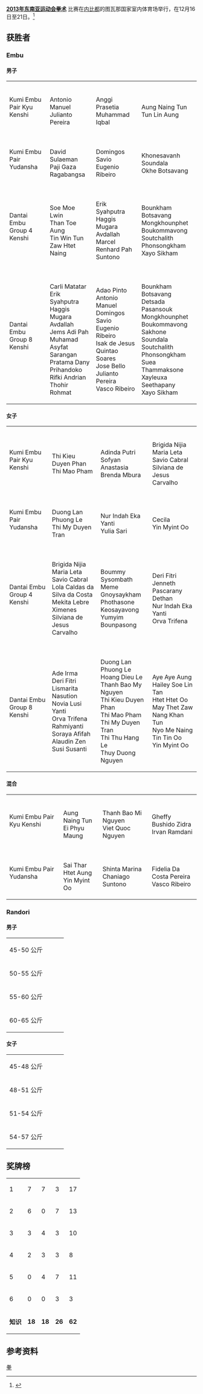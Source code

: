 '''[[2013年东南亚运动会|2013年东南亚运动会]][[拳术|拳术]]''' 比赛在[[内比都|内比都]]的图瓦那国家室内体育场举行，在12月16日至21日。<ref>{{cite web | url=http://www.27seagames2013.com/results/competition_schedules | title=Competition Schedules | work=http://www.27seagames2013.com/ | accessdate=14 December 2013 | deadurl=yes | archiveurl=https://web.archive.org/web/20131216182958/http://www.27seagames2013.com/results/competition_schedules | archivedate=2013-12-16 }}</ref>

==获胜者==
===Embu===
====男子====
{| {{MedalistTable|type=项目}}
|-
|Kumi Embu Pair Kyu Kenshi
|{{flagIOC2team|TLS|2013年东南亚运动会}}<br>Antonio Manuel<br>Julianto Pereira
|{{flagIOC2team|INA|2013年东南亚运动会}}<br>Anggi Prasetia<br>Muhammad Iqbal
|{{flagIOC2team|MYA|2013年东南亚运动会}}<br>Aung Naing Tun<br>Tun Lin Aung
|-
|Kumi Embu Pair Yudansha
|{{flagIOC2team|INA|2013年东南亚运动会}}<br>David Sulaeman<br>Paji Gaza Ragabangsa
|{{flagIOC2team|TLS|2013年东南亚运动会}}<br>Domingos Savio<br>Eugenio Ribeiro
|{{flagIOC2team|LAO|2013年东南亚运动会}}<br>Khonesavanh Soundala<br>Okhe Botsavang
|-
|Dantai Embu Group 4 Kenshi
|valign="top"|{{flagIOC2team|MYA|2013年东南亚运动会}}<br>Soe Moe Lwin<br>Than Toe Aung<br>Tin Win Tun<br>Zaw Htet Naing
|valign="top"|{{flagIOC2team|INA|2013年东南亚运动会}}<br>Erik Syahputra<br>Haggis Mugara Avdallah<br>Marcel Renhard Pah<br>Suntono
|valign="top"|{{flagIOC2team|LAO|2013年东南亚运动会}}<br>Bounkham Botsavang<br>Mongkhounphet Boukommavong<br>Soutchalith Phonsongkham<br>Xayo Sikham
|-
|Dantai Embu Group 8 Kenshi
|{{flagIOC2team|INA|2013年东南亚运动会}}<br>Carli Matatar<br>Erik Syahputra<br>Haggis Mugara Avdallah<br>Jems Adi Pah<br>Muhamad Asyfat Sarangan<br>Pratama Dany Prihandoko<br>Rifki Andrian Thohir<br>Rohmat
|{{flagIOC2team|TLS|2013年东南亚运动会}}<br>Adao Pinto<br>Antonio Manuel<br>Domingos Savio<br>Eugenio Ribeiro<br>Isak de Jesus Quintao Soares<br>Jose Bello<br>Julianto Pereira<br>Vasco Ribeiro
|{{flagIOC2team|LAO|2013年东南亚运动会}}<br>Bounkham Botsavang<br>Detsada Pasansouk<br>Mongkhounphet Boukommavong<br>Sakhone Soundala<br>Soutchalith Phonsongkham<br>Suea Thammaksone<br>Xayleuxa Seethapany<br>Xayo Sikham
|}

====女子====
{| {{MedalistTable|type=项目}}
|-
|Kumi Embu Pair Kyu Kenshi
|valign="top"|{{flagIOC2team|VIE|2013年东南亚运动会}}<br>Thi Kieu Duyen Phan<br>Thi Mao Pham
|valign="top"|{{flagIOC2team|INA|2013年东南亚运动会}}<br>Adinda Putri Sofyan<br>Anastasia Brenda Mbura
|valign="top"|{{flagIOC2team|TLS|2013年东南亚运动会}}<br>Brigida Nijia Maria Leta Savio Cabral<br>Silviana de Jesus Carvalho
|-
|Kumi Embu Pair Yudansha
|{{flagIOC2team|VIE|2013年东南亚运动会}}<br>Duong Lan Phuong Le<br>Thi My Duyen Tran
|{{flagIOC2team|INA|2013年东南亚运动会}}<br>Nur Indah Eka Yanti<br>Yulia Sari
|{{flagIOC2team|MYA|2013年东南亚运动会}}<br>Cecila<br>Yin Myint Oo
|-
|Dantai Embu Group 4 Kenshi
|valign="top"|{{flagIOC2team|TLS|2013年东南亚运动会}}<br>Brigida Nijia Maria Leta Savio Cabral<br>Lola Caldas da Silva da Costa<br>Mekita Lebre Ximenes<br>Silviana de Jesus Carvalho
|valign="top"|{{flagIOC2team|LAO|2013年东南亚运动会}}<br>Boummy Sysombath<br>Meme Gnoysaykham<br>Phothasone Keosayavong<br>Yumyim Bounpasong
|valign="top"|{{flagIOC2team|INA|2013年东南亚运动会}}<br>Deri Fitri<br>Jenneth Pascarany Dethan<br>Nur Indah Eka Yanti<br>Orva Trifena
|-
|Dantai Embu Group 8 Kenshi
|{{flagIOC2team|INA|2013年东南亚运动会}}<br>Ade Irma<br>Deri Fitri<br>Lismarita Nasution<br>Novia Lusi Yanti<br>Orva Trifena<br>Rahmiyanti<br>Soraya Afifah Alaudin Zen<br>Susi Susanti
|{{flagIOC2team|VIE|2013年东南亚运动会}}<br>Duong Lan Phuong Le<br>Hoang Dieu Le<br>Thanh Bao My Nguyen<br>Thi Kieu Duyen Phan<br>Thi Mao Pham<br>Thi My Duyen Tran<br>Thi Thu Hang Le<br>Thuy Duong Nguyen
|{{flagIOC2team|MYA|2013年东南亚运动会}}<br>Aye Aye Aung<br>Hailey Soe Lin Tan<br>Htet Htet Oo<br>May Thet Zaw<br>Nang Khan Tun<br>Nyo Me Naing<br>Tin Tin Oo<br>Yin Myint Oo
|}

====混合====
{| {{MedalistTable|type=项目}}
|-
|Kumi Embu Pair Kyu Kenshi
|{{flagIOC2team|MYA|2013年东南亚运动会}}<br>Aung Naing Tun<br>Ei Phyu Maung
|{{flagIOC2team|VIE|2013年东南亚运动会}}<br>Thanh Bao Mi Nguyen<br>Viet Quoc Nguyen
|{{flagIOC2team|INA|2013年东南亚运动会}}<br>Gheffy Bushido Zidra<br>Irvan Ramdani
|-
|Kumi Embu Pair Yudansha
|{{flagIOC2team|MYA|2013年东南亚运动会}}<br>Sai Thar Htet Aung<br>Yin Myint Oo
|{{flagIOC2team|INA|2013年东南亚运动会}}<br>Shinta Marina Chaniago<br>Suntono
|{{flagIOC2team|TLS|2013年东南亚运动会}}<br>Fidelia Da Costa Pereira<br>Vasco Ribeiro
|}

===Randori===
====男子====
{| {{MedalistTable|type=项目}}
|-
|rowspan=2|45-50 公斤
|rowspan=2|{{flagIOC2medalist|Than Win|MYA|2013年东南亚运动会}}
|rowspan=2|{{flagIOC2medalist|Joao Fenandes|TLS|2013年东南亚运动会}}
|{{flagIOC2medalist|Saren Phat|CAM|2013年东南亚运动会}}
|-
|{{flagIOC2medalist|Suea Thammaksone|LAO|2013年东南亚运动会}}
|-
|rowspan=2|50-55 公斤
|rowspan=2|{{flagIOC2medalist|Almadi|INA|2013年东南亚运动会}}
|rowspan=2|{{flagIOC2medalist|Okhe Botsavang|LAO|2013年东南亚运动会}}
|{{flagIOC2medalist|Soe Moe Lwin|MYA|2013年东南亚运动会}}
|-
|{{flagIOC2medalist|Kim Nguyen Nguyen|VIE|2013年东南亚运动会}}
|-
|rowspan=2|55-60 公斤
|rowspan=2|{{flagIOC2medalist|Kyaw Lin Oo|MYA|2013年东南亚运动会}}
|rowspan=2|{{flagIOC2medalist|Dethsavanh Xaiyavong|LAO|2013年东南亚运动会}}
|{{flagIOC2medalist|Ronald Huiyanto|INA|2013年东南亚运动会}}
|-
|{{flagIOC2medalist|Duy Chung Nguyen|VIE|2013年东南亚运动会}}
|-
|rowspan=2|60-65 公斤
|rowspan=2|{{flagIOC2medalist|Yules Umbu Hamba Pulu|INA|2013年东南亚运动会}}
|rowspan=2|{{flagIOC2medalist|Khonesavanh Soundala|LAO|2013年东南亚运动会}}
|{{flagIOC2medalist|Kiri Sovan|CAM|2013年东南亚运动会}}
|-
|{{flagIOC2medalist|Francisco Pereira|TLS|2013年东南亚运动会}}
|}

====女子====
{| {{MedalistTable|type=项目}}
|-
|rowspan=2|45-48 公斤
|rowspan=2|{{flagIOC2medalist|Hong Ngoc Do|VIE|2013年东南亚运动会}}
|rowspan=2|{{flagIOC2medalist|Dian Pertiwi Said|INA|2013年东南亚运动会}}
|{{flagIOC2medalist|Sao Myat Thida|MYA|2013年东南亚运动会}}
|-
|{{flagIOC2medalist|Meme Gnoysaykham|LAO|2013年东南亚运动会}}
|-
|rowspan=2|48-51 公斤
|rowspan=2|{{flagIOC2medalist|Anna Yunita Gelu|INA|2013年东南亚运动会}}
|rowspan=2|{{flagIOC2medalist|Thuy Duong Nguyen|VIE|2013年东南亚运动会}}
|{{flagIOC2medalist|Rachana Sovan|CAM|2013年东南亚运动会}}
|-
|{{flagIOC2medalist|Cecila|MYA|2013年东南亚运动会}}
|-
|rowspan=2|51-54 公斤
|rowspan=2|{{flagIOC2medalist|Cherry Faw|MYA|2013年东南亚运动会}}
|rowspan=2|{{flagIOC2medalist|Isna Suryani|INA|2013年东南亚运动会}}
|{{flagIOC2medalist|Thanh Thuy Huynh|VIE|2013年东南亚运动会}}
|-
|{{flagIOC2medalist|Boummy Sysombath|LAO|2013年东南亚运动会}}
|-
|rowspan=2|54-57 公斤
|rowspan=2|{{flagIOC2medalist|Christin Mery Rajagukguk|INA|2013年东南亚运动会}}
|rowspan=2|{{flagIOC2medalist|Thi Thu Hang Le|VIE|2013年东南亚运动会}}
|{{flagIOC2medalist|Pouna Taso|LAO|2013年东南亚运动会}}
|-
|{{flagIOC2medalist|Aye Aye Aung|MYA|2013年东南亚运动会}}
|}

==奖牌榜==
{{legend2|#ccccff|东道主|border=solid 1px #AAAAAA}}

{| {{RankedMedalTable|class=wikitable sortable}}
|-
|1||align=left|{{flagIOC2team|INA|2013年东南亚运动会}}|| 7 || 7 || 3 || 17
|-style="background:#ccccff"
|2||align=left|{{flagIOC2team|MYA|2013年东南亚运动会}}|| 6 || 0 || 7 || 13
|-
|3||align=left|{{flagIOC2team|VIE|2013年东南亚运动会}}|| 3 || 4 || 3 || 10
|-
|4||align=left|{{flagIOC2team|TLS|2013年东南亚运动会}}|| 2 || 3 || 3 || 8
|-
|5||align=left|{{flagIOC2team|LAO|2013年东南亚运动会}}|| 0 || 4 || 7 || 11
|-
|6||align=left|{{flagIOC2team|CAM|2013年东南亚运动会}}|| 0 || 0 || 3 || 3
|-class="sortbottom"
|colspan=2|'''知识'''||'''18'''||'''18'''||'''26'''||'''62'''
|}

==参考资料==
{{reflist}}
{{2013年东南亚运动会项目}}

[[Category:2013年东南亚运动会项目|拳]]